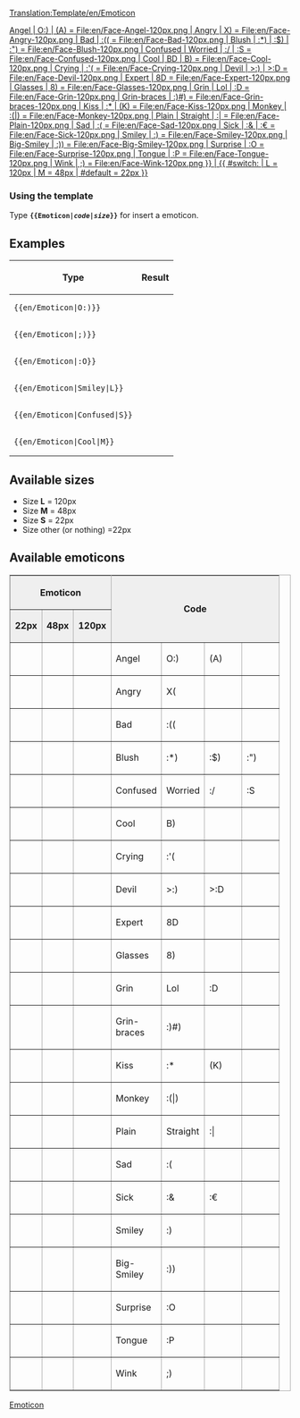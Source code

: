 <noinclude>[[Translation:Template/en/Emoticon]]</noinclude><noinclude>

</noinclude>
<includeonly>[[ {{#switch: {{{1}}}
| Angel
| O:)
| (A) = File:en/Face-Angel-120px.png
| Angry
| X) = File:en/Face-Angry-120px.png
| Bad
| :(( = File:en/Face-Bad-120px.png
| Blush
| :*)
| :$)
| :") = File:en/Face-Blush-120px.png
| Confused
| Worried
| :/
| :S  = File:en/Face-Confused-120px.png
| Cool
| BD
| B) = File:en/Face-Cool-120px.png
| Crying
| :'( = File:en/Face-Crying-120px.png
| Devil
| >:)
| >:D = File:en/Face-Devil-120px.png
| Expert
| 8D = File:en/Face-Expert-120px.png
| Glasses
| 8) = File:en/Face-Glasses-120px.png
| Grin
| Lol
| :D = File:en/Face-Grin-120px.png
| Grin-braces
| :)#) = File:en/Face-Grin-braces-120px.png
| Kiss
| :*
| (K) = File:en/Face-Kiss-120px.png
| Monkey
| :(|) = File:en/Face-Monkey-120px.png
| Plain
| Straight
| :| = File:en/Face-Plain-120px.png
| Sad
| :( = File:en/Face-Sad-120px.png
| Sick
| :&
| :€ = File:en/Face-Sick-120px.png
| Smiley
| :) = File:en/Face-Smiley-120px.png
| Big-Smiley
| :)) = File:en/Face-Big-Smiley-120px.png
| Surprise
| :O = File:en/Face-Surprise-120px.png
| Tongue
| :P = File:en/Face-Tongue-120px.png
| Wink
| ;) = File:en/Face-Wink-120px.png
}} | {{ #switch: {{{2}}}
| L = 120px
| M = 48px
| #default = 22px
}} ]]</includeonly>
<noinclude>

=== Using the template ===
Type '''<code><nowiki>{{</nowiki>Emoticon|''code''|''size''<nowiki>}}</nowiki></code>''' for insert a emoticon.

==Examples==
{|
!Type
!Result
|-
|<pre>{{en/Emoticon|O:)}}</pre>
|{{en/Emoticon|O:)}}
|-
|<pre>{{en/Emoticon|;)}}</pre>
|{{en/Emoticon|;)}}
|-
|<pre>{{en/Emoticon|:O}}</pre>
|{{en/Emoticon|:O}}
|-
|<pre>{{en/Emoticon|Smiley|L}}</pre>
|{{en/Emoticon|Smiley|L}}
|-
|<pre>{{en/Emoticon|Confused|S}}</pre>
|{{en/Emoticon|Confused|S}}
|-
|<pre>{{en/Emoticon|Cool|M}}</pre>
|{{en/Emoticon|Cool|M}}
|}

==Available sizes==
*Size '''L''' = 120px
*Size '''M''' = 48px
*Size '''S''' = 22px
*Size other (or nothing) =22px

==Available emoticons==

<table border="2" width="300px" cellspacing="4" cellpadding="3" rules="all" style="margin:1em 1em 1em 0; border:solid 1px #AAAAAA;">
<tr style="background:#efefef;">
 <th width="100px" colspan=3>Emoticon</th>
 <th width="200px" rowspan=2 colspan=4>Code</th>
</tr><tr style="background:#efefef;">
 <td align=center>'''22px'''</td>
 <td align=center>'''48px'''</td>
 <td align=center>'''120px'''</td>
</tr><tr>
 <td>{{en/Emoticon|Angel}}</td>
 <td>{{en/Emoticon|Angel|M}}</td>
 <td>{{en/Emoticon|Angel|L}}</td>
 <td width="50px">Angel</td>
 <td width="50px">O:)</td>
 <td width="50px">(A)</td>
 <td width="50px"></td>
</tr><tr>
 <td>{{en/Emoticon|Angry}}</td>
 <td>{{en/Emoticon|Angry|M}}</td>
 <td>{{en/Emoticon|Angry|L}}</td>
 <td>Angry</td>
 <td>X(</td>
 <td></td>
 <td></td>
</tr><tr>
 <td>{{en/Emoticon|Bad}}</td>
 <td>{{en/Emoticon|Bad|M}}</td>
 <td>{{en/Emoticon|Bad|L}}</td>
 <td>Bad</td>
 <td>:((</td>
 <td></td>
 <td></td>
</tr><tr>
 <td>{{en/Emoticon|Blush}}</td>
 <td>{{en/Emoticon|Blush|M}}</td>
 <td>{{en/Emoticon|Blush|L}}</td>
 <td>Blush</td>
 <td>:*)</td>
 <td>:$)</td>
 <td>:")</td>
</tr><tr>
 <td>{{en/Emoticon|Confused}}</td>
 <td>{{en/Emoticon|Confused|M}}</td>
 <td>{{en/Emoticon|Confused|L}}</td>
 <td>Confused</td>
 <td>Worried</td>
 <td>:/</td>
 <td>:S</td>
</tr><tr>
 <td>{{en/Emoticon|Cool}}</td>
 <td>{{en/Emoticon|Cool|M}}</td>
 <td>{{en/Emoticon|Cool|L}}</td>
 <td>Cool</td>
 <td>B)</td>
 <td></td>
 <td></td>
</tr><tr>
 <td>{{en/Emoticon|Crying}}</td>
 <td>{{en/Emoticon|Crying|M}}</td>
 <td>{{en/Emoticon|Crying|L}}</td>
 <td>Crying</td>
 <td>:'(</td>
 <td></td>
 <td></td>
</tr><tr>
 <td>{{en/Emoticon|Devil}}</td>
 <td>{{en/Emoticon|Devil|M}}</td>
 <td>{{en/Emoticon|Devil|L}}</td>
 <td>Devil</td>
 <td>>:)</td>
 <td>>:D</td>
 <td></td>
</tr><tr>
 <td>{{en/Emoticon|Expert}}</td>
 <td>{{en/Emoticon|Expert|M}}</td>
 <td>{{en/Emoticon|Expert|L}}</td>
 <td>Expert</td>
 <td>8D</td>
 <td></td>
 <td></td>
</tr><tr>
 <td>{{en/Emoticon|Glasses}}</td>
 <td>{{en/Emoticon|Glasses|M}}</td>
 <td>{{en/Emoticon|Glasses|L}}</td>
 <td>Glasses</td>
 <td>8)</td>
 <td></td>
 <td></td>
</tr><tr>
 <td>{{en/Emoticon|Grin}}</td>
 <td>{{en/Emoticon|Grin|M}}</td>
 <td>{{en/Emoticon|Grin|L}}</td>
 <td>Grin</td>
 <td>Lol</td>
 <td>:D</td>
 <td></td>
</tr><tr>
 <td>{{en/Emoticon|Grin-braces}}</td>
 <td>{{en/Emoticon|Grin-braces|M}}</td>
 <td>{{en/Emoticon|Grin-braces|L}}</td>
 <td>Grin-braces</td>
 <td>:)#)</td>
 <td></td>
 <td></td>
</tr><tr>
 <td>{{en/Emoticon|Kiss}}</td>
 <td>{{en/Emoticon|Kiss|M}}</td>
 <td>{{en/Emoticon|Kiss|L}}</td>
 <td>Kiss</td>
 <td>:*</td>
 <td>(K)</td>
 <td></td>
</tr><tr>
 <td>{{en/Emoticon|Monkey}}</td>
 <td>{{en/Emoticon|Monkey|M}}</td>
 <td>{{en/Emoticon|Monkey|L}}</td>
 <td>Monkey</td>
 <td>:(|)</td>
 <td></td>
 <td></td>
</tr><tr>
 <td>{{en/Emoticon|Plain}}</td>
 <td>{{en/Emoticon|Plain|M}}</td>
 <td>{{en/Emoticon|Plain|L}}</td>
 <td>Plain</td>
 <td>Straight</td>
 <td>:|</td>
 <td></td>
</tr><tr>
 <td>{{en/Emoticon|Sad}}</td>
 <td>{{en/Emoticon|Sad|M}}</td>
 <td>{{en/Emoticon|Sad|L}}</td>
 <td>Sad</td>
 <td>:(</td>
 <td></td>
 <td></td>
</tr><tr>
 <td>{{en/Emoticon|Sick}}</td>
 <td>{{en/Emoticon|Sick|M}}</td>
 <td>{{en/Emoticon|Sick|L}}</td>
 <td>Sick</td>
 <td>:&</td>
 <td>:€</td>
 <td></td>
</tr><tr>
 <td>{{en/Emoticon|Smiley}}</td>
 <td>{{en/Emoticon|Smiley|M}}</td>
 <td>{{en/Emoticon|Smiley|L}}</td>
 <td>Smiley</td>
 <td>:)</td>
 <td></td>
 <td></td>
</tr><tr>
 <td>{{en/Emoticon|Big-Smiley}}</td>
 <td>{{en/Emoticon|Big-Smiley|M}}</td>
 <td>{{en/Emoticon|Big-Smiley|L}}</td>
 <td>Big-Smiley</td>
 <td>:))</td>
 <td></td>
 <td></td>
</tr><tr>
 <td>{{en/Emoticon|Surprise}}</td>
 <td>{{en/Emoticon|Surprise|M}}</td>
 <td>{{en/Emoticon|Surprise|L}}</td>
 <td>Surprise</td>
 <td>:O</td>
 <td></td>
 <td></td>
</tr><tr>
 <td>{{en/Emoticon|Tongue}}</td>
 <td>{{en/Emoticon|Tongue|M}}</td>
 <td>{{en/Emoticon|Tongue|L}}</td>
 <td>Tongue</td>
 <td>:P</td>
 <td></td>
 <td></td>
</tr><tr>
 <td>{{en/Emoticon|Wink}}</td>
 <td>{{en/Emoticon|Wink|M}}</td>
 <td>{{en/Emoticon|Wink|L}}</td>
 <td>Wink</td>
 <td>;)</td>
 <td></td>
 <td></td>
</tr>
</table>
[[Category:en/Templates|Emoticon]]
</noinclude>